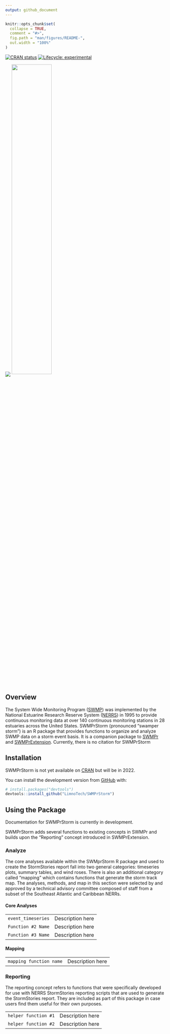```yaml
---
output: github_document
---
```


<!-- README.md is generated from README.Rmd. Please edit that file -->

```r
knitr::opts_chunk$set(
  collapse = TRUE,
  comment = "#>",
  fig.path = "man/figures/README-",
  out.width = "100%"
)
```

<!-- badges: start -->
[![CRAN status](https://www.r-pkg.org/badges/version/SWMPrStorm)](https://CRAN.R-project.org/package=SWMPrStorm) [![Lifecycle: experimental](https://img.shields.io/badge/lifecycle-experimental-orange.svg)](https://lifecycle.r-lib.org/articles/stages.html#experimental)
<!-- badges: end -->

<!-- logos: start -->
<img src="man/figures/swmpr_logo.png" align="center"/>
<img src="man/figures/Storm-Story-logo.png" align="center" width = "50%"/>
<!-- logos: end -->

## Overview
The System Wide Monitoring Program ([SWMP](http://nerrs.noaa.gov/RCDefault.aspx?ID=18)) was implemented by the National Estuarine Research Reserve System ([NERRS](http://nerrs.noaa.gov/)) in 1995 to provide continuous monitoring data at over 140 continuous monitoring stations in 28 estuaries across the United States.  SWMPrStorm (pronounced "swamper storm") is an R package that provides functions to organize and analyze SWMP data on a storm event basis. It is a companion package to [SWMPr](https://github.com/fawda123/SWMPr) and [SWMPrExtension](https://github.com/NOAA-OCM/SWMPrExtension/). Currently, there is no citation for SWMPrStorm

## Installation

SWMPrStorm is not yet available on [CRAN](https://CRAN.R-project.org) but will be in 2022.


You can install the development version from [GitHub](https://github.com/) with:

``` r
# install.packages("devtools")
devtools::install_github("LimnoTech/SWMPrStorm")
```

## Using the Package
Documentation for SWMPrStorm is currently in development.

SWMPrStorm adds several functions to existing concepts in SWMPr and builds upon the "Reporting" concept introduced in SWMPrExtension.

### Analyze
The core analyses available within the SWMprStorm R package and used to create the StormStories report fall into two general categories: timeseries plots, summary tables, and wind roses. There is also an additional category called “mapping” which contains functions that generate the storm track map. The analyses, methods, and map in this section were selected by and approved by a technical advisory committee composed of staff from a subset of the Southeast Atlantic and Caribbean NERRs.

#### Core Analyses
<!-- haven't found a great way to remove the `\` before the `_` upon rendering -->
<table>
<tr><td><code>event_timeseries</code></td><td>Description here</td></tr>
<tr><td><code>Function #2 Name</code></td><td>Description here</td></tr>
<tr><td><code>Function #3 Name</code></td><td>Description here</td></tr>
</table>

#### Mapping
<table>
<tr><td><code>mapping function name</code></td><td>Description here</td></tr>
</table>

### Reporting
The reporting concept refers to functions that were specifically developed for use with NERRS StormStories reporting scripts that are used to generate the StormStories report. They are included as part of this package in case users find them useful for their own purposes.

<table>
<tr><td><code>helper function #1</code></td><td>Description here</td></tr>
<tr><td><code>helper function #2</code></td><td>Description here</td></tr>
</table>
